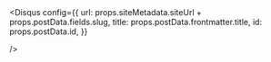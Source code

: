 
<AuthorBanner></AuthorBanner>
<p>&nbsp;</p>


<Disqus
  config={{
    url: props.siteMetadata.siteUrl + props.postData.fields.slug,
    title: props.postData.frontmatter.title,
    id: props.postData.id,
  }} 

/>


